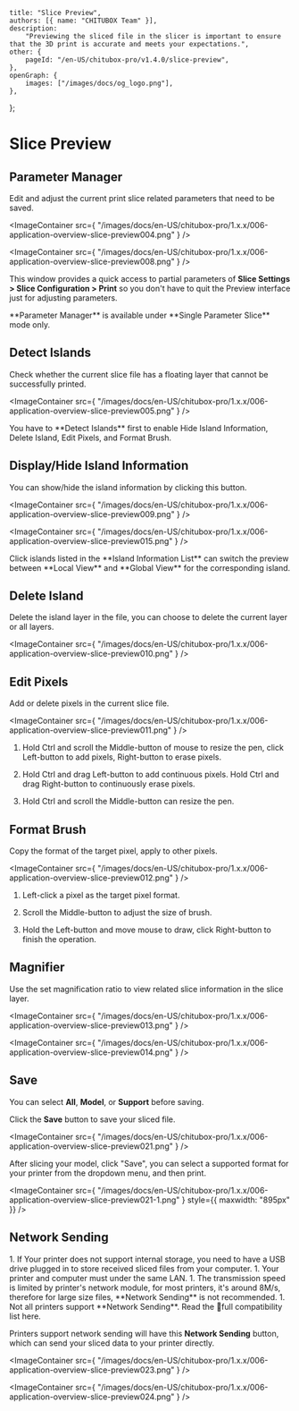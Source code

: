 	title: "Slice Preview",
	authors: [{ name: "CHITUBOX Team" }],
	description:
		"Previewing the sliced file in the slicer is important to ensure that the 3D print is accurate and meets your expectations.",
	other: {
		pageId: "/en-US/chitubox-pro/v1.4.0/slice-preview",
	},
	openGraph: {
		images: ["/images/docs/og_logo.png"],
	},
};

# Slice Preview

## Parameter Manager

Edit and adjust the current print slice related parameters that need to be saved.

<ImageContainer
	src={
		"/images/docs/en-US/chitubox-pro/1.x.x/006-application-overview-slice-preview004.png"
	}
/>

<ImageContainer
	src={
		"/images/docs/en-US/chitubox-pro/1.x.x/006-application-overview-slice-preview008.png"
	}
/>

This window provides a quick access to partial parameters of **Slice Settings > Slice Configuration > Print** so you don't have to quit the Preview interface just for adjusting parameters.

<Admonition type="note">
	**Parameter Manager** is available under **Single Parameter Slice** mode
	only.
</Admonition>

## Detect Islands

Check whether the current slice file has a floating layer that cannot be successfully printed.

<ImageContainer
	src={
		"/images/docs/en-US/chitubox-pro/1.x.x/006-application-overview-slice-preview005.png"
	}
/>

<Admonition type="note">
	You have to **Detect Islands** first to enable <NextLink href="#displayhide-island-information">Hide Island Information</NextLink>, <NextLink href="#delete-island">Delete Island</NextLink>, <NextLink href="#edit-pixels">Edit Pixels</NextLink>, and <NextLink href="#format-brush">Format Brush</NextLink>.
</Admonition>

## Display/Hide Island Information

You can show/hide the island information by clicking this button.

<ImageContainer
	src={
		"/images/docs/en-US/chitubox-pro/1.x.x/006-application-overview-slice-preview009.png"
	}
/>

<ImageContainer
	src={
		"/images/docs/en-US/chitubox-pro/1.x.x/006-application-overview-slice-preview015.png"
	}
/>

<Admonition type="tip">
	Click islands listed in the **Island Information List** can switch the
	preview between **Local View** and **Global View** for the corresponding
	island.
</Admonition>

## Delete Island

Delete the island layer in the file, you can choose to delete the current layer or all layers.

<ImageContainer
	src={
		"/images/docs/en-US/chitubox-pro/1.x.x/006-application-overview-slice-preview010.png"
	}
/>

## Edit Pixels

Add or delete pixels in the current slice file.

<ImageContainer
	src={
		"/images/docs/en-US/chitubox-pro/1.x.x/006-application-overview-slice-preview011.png"
	}
/>

1. Hold Ctrl and scroll the Middle-button of mouse to resize the pen, click Left-button to add pixels, Right-button to erase pixels.

1. Hold Ctrl and drag Left-button to add continuous pixels. Hold Ctrl and drag Right-button to continuously erase pixels.

1. Hold Ctrl and scroll the Middle-button can resize the pen.

## Format Brush

Copy the format of the target pixel, apply to other pixels.

<ImageContainer
	src={
		"/images/docs/en-US/chitubox-pro/1.x.x/006-application-overview-slice-preview012.png"
	}
/>

1. Left-click a pixel as the target pixel format.

1. Scroll the Middle-button to adjust the size of brush.

1. Hold the Left-button and move mouse to draw, click Right-button to finish the operation.

## Magnifier

Use the set magnification ratio to view related slice information in the slice layer.

<ImageContainer
	src={
		"/images/docs/en-US/chitubox-pro/1.x.x/006-application-overview-slice-preview013.png"
	}
/>

<ImageContainer
	src={
		"/images/docs/en-US/chitubox-pro/1.x.x/006-application-overview-slice-preview014.png"
	}
/>

## Save

You can select **All**, **Model**, or **Support** before saving.

Click the **Save** button to save your sliced file.

<ImageContainer
	src={
		"/images/docs/en-US/chitubox-pro/1.x.x/006-application-overview-slice-preview021.png"
	}
/>

<Admonition type="note">
	After slicing your model, click "Save", you can select a supported format
	for your printer from the dropdown menu, and then print.
</Admonition>

<ImageContainer
	src={
		"/images/docs/en-US/chitubox-pro/1.x.x/006-application-overview-slice-preview021-1.png"
	}
	style={{ maxwidth: "895px" }}
/>

## Network Sending

<Admonition type="note">
	1. If Your printer does not support internal storage, you need to have a USB drive plugged in to store received sliced files from your computer. 
	1. Your printer and computer must under the same LAN.
	1. The transmission speed is limited by printer's network module, for most printers, it's around 8M/s, therefore for large size files, **Network Sending** is not recommended. 
	1. Not all printers support **Network Sending**. Read the <SpanA href="https://wkhvloo2kw.feishu.cn/docx/Q5nbdGSnfo5EbAxgEwKccN0Rnxe">📃full compatibility list</SpanA> here.
</Admonition>

Printers support network sending will have this **Network Sending** button, which can send your sliced data to your printer directly.

<ImageContainer
	src={
		"/images/docs/en-US/chitubox-pro/1.x.x/006-application-overview-slice-preview023.png"
	}
/>

<ImageContainer
	src={
		"/images/docs/en-US/chitubox-pro/1.x.x/006-application-overview-slice-preview024.png"
	}
/>
